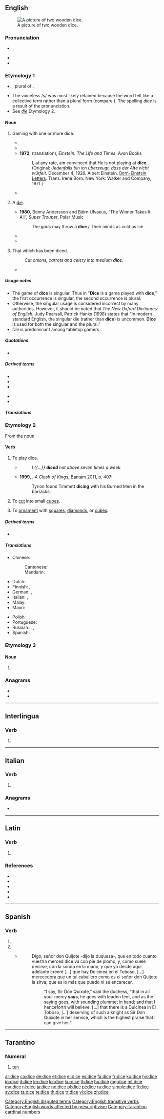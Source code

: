 ==English==
{{wikipedia}}
[[Image:Dices6-1.png|thumb|right|A picture of two wooden dice.]]

===Pronunciation===
* {{enPR|dīs}}, {{IPA|/daɪs/|lang=en}}
* {{audio|en-us-dice.ogg|Audio (US)|lang=en}}
* {{rhymes|aɪs|lang=en}}

===Etymology 1===
* {{etyl|enm|en}} {{m|enm|dys|}}, plural of {{m|enm|dy}}.
* The voiceless /s/ was most likely retained because the word felt like a collective term rather than a plural form (compare {{m|en|pence}}). The spelling ''dice'' is a result of the pronunciation.
* See ''[[die#Etymology 2|die]]'' Etymology 2.

====Noun====
{{en-noun|dice|dices}}

# {{lb|en|uncountable}} Gaming with one or more dice.
#* {{quote-book|title={{w|Heart of Darkness}}|author={{w|Joseph Conrad}}|passage=Or think of a decent young citizen in a toga—perhaps too much '''dice''', you know—coming out here in the train of some prefect, or tax-gatherer, or trader even, to mend his fortunes.|year=1899}}
#* {{quote-book|title=Heredity and the nature of man|author={{w|Theodosius Grigorievich Dobzhansky}}|year=1964|passage=On the other hand, evolution is not a matter of chance, even in the sense in which a game of '''dice''' is a game of chance.}}
#* '''1972''', (translation), ''Einstein: The Life and Times'', Avon Books
#*: I, at any rate, am convinced that He is not playing at '''dice'''.
#*: (Original: ''Jedenfalls bin ich überzeugt, dass der Alte nicht würfelt.'' December 4, 1926. Albert Einstein. [[Born-Einstein Letters]]. Trans. Irene Born. New York: Walker and Company, 1971.)
#* {{quote-book|title=Mathematics and the Unexpected|page=67|author=Ivar Ekeland|year=1990|passage=The problem is that no one can throw a die twice in precisely the same way, and this is why '''dice''' is a game of chance and not a skill.}}
# {{lb|en|countable|proscribed|_|by some; standard in British English}} A [[die#Noun|die]].
#* '''1980''', Benny Andersson and Björn Ulvaeus, “The Winner Takes It All”, ''Super Trouper'', Polar Music
#*: The gods may throw a '''dice''' / Their minds as cold as ice
#* {{quote-book|year=1945|title=Prospero's Cell: A Guide to the Landscape and Manners of the Island of Corfu|author={{w|Lawrence Durrell}}|passage=A white house set like a '''dice''' on a rock already venerable with the scars of wind and water.}}
#* {{quote-book|title=A Companion to Phenomenology and Existentialism|page=106|author={{w|Hubert L. Dreyfus}}, Mark A. Wrathall|year=2009|passage=When we see a '''dice''', we see an object which has six sides, some of which can be seen from where we are, others can be seen if we twist it or move around it.}}
# {{lb|en|uncountable|formerly|_|countable|cooking}} That which has been diced.
#: ''Cut onions, carrots and celery into medium '''dice'''''.
#* {{quote-book|passage=If your worship is inclined to take a small draught of good wine, though not very cool, I have here a calabash full of the best, and some '''dices''' of Tronchon cheese|title=The history and adventures of the renowned Don Quixote|volumes=3-4|by={{w|Miguel de Cervantes}} Saavedra|author={{w|Tobias George Smollett}}|edition=5|year=1782}}

=====Usage notes=====
* The game of '''dice''' is singular. Thus in "'''Dice''' is a game played with '''dice'''," the first occurrence is singular, the second occurrence is plural.
* Otherwise, the singular usage is considered incorrect by many authorities. However, it should be noted that ''The New Oxford Dictionary of English'', Judy Pearsall, Patrick Hanks (1998) states that “In modern standard English, the singular die (rather than '''dice''') is uncommon. '''Dice''' is used for both the singular and the plural.”
* ''Die'' is predominant among tabletop gamers.

=====Quotations=====
* {{seeCites}}

=====Derived terms=====
{{rel-top|Terms derived from ''dice'' (noun)}}
* {{l|en|dice game}}
* {{l|en|dicey}}
* {{l|en|no dice}}
{{rel-mid}}
* {{l|en|percentile dice}}
* {{l|en|roll the dice}}
{{rel-bottom}}

=====Translations=====
{{trans-see|polyhedron used in games of chance|die}}

===Etymology 2===
From the noun.

====Verb====
{{en-verb|dic}}

# {{lb|en|intransitive}} To play dice.
#* {{rfdate}} {{w|Shakespeare}}
#*: ''I {{...}} '''diced''' not above seven times a week.''
#* '''1999''', {{w|George RR Martin}}, ''A Clash of Kings'', Bantam 2011, p. 407:
#*: Tyrion found Timmett '''dicing''' with his Burned Men in the barracks.
# {{lb|en|transitive}} To [[cut]] into small [[cube]]s.
# {{lb|en|transitive}} To [[ornament]] with [[square]]s, [[diamond]]s, or [[cube]]s.

=====Derived terms=====
* {{l|en|dice with death}}

=====Translations=====
{{trans-top|to cut into small cubes}}
* Chinese:
*: Cantonese: {{t|yue|切粒|tr=cit3 lap1|sc=Hani}}
*: Mandarin: {{t|cmn|切成丁|tr=qiē chéng dīng|sc=Hani}}
* Dutch: {{t|nl|[[in]] [[blok]]jes [[snijden]]}}
* Finnish: {{t|fi|kuutioida}}, {{t|fi|[[leikata]] [[kuutioiksi]]}}
* German: {{t|de|[[in]] [[Würfel]] [[schneiden]]}}, {{t+|de|würfeln}}
* Italian: {{t|it|fare a dadini}}, {{t|it|tagliare a dadini}}
* Malay: {{t|ms|potong dadu}}
* Maori: {{t|mi|tapatapahi}}
{{trans-mid}}
* Polish: {{t|pl|kroić w kostkę}}
* Portuguese: {{t|pt|[[cortar]] [[em]] [[cubinhos]]}}
* Russian: {{t|ru|[[ре́зать]] [[кубик|ку́биками]]|impf}}, {{t|ru|[[нареза́ть]] [[кубик|ку́биками]]|impf}}, {{t|ru|[[наре́зать]] [[кубик|ку́биками]]|pf}} {{qualifier|imperfective/perfective have different word stress}}
* Spanish: {{t|es|cortar en cubos}}
{{trans-bottom}}

===Etymology 3===

====Noun====
{{head|en|noun plural form}}

# {{plural of|die|lang=en}}

===Anagrams===
* {{l|en|cedi}}
* {{l|en|iced}}

[[Category:English disputed terms]]
[[Category:English transitive verbs]]
[[Category:English words affected by prescriptivism]]

----

==Interlingua==

===Verb===
{{head|ia|verb form}}

# {{ia-form of|dic|e}}

----

==Italian==

===Verb===
{{head|it|verb form}}

# {{inflection of|dire||3|s|pres|indc|lang=it}}

===Anagrams===
* {{l|it|cedi}}

----

==Latin==

===Verb===
{{la-verb-form|dīce}}

# {{inflection of|dīcō||2|s|pres|actv|impr|lang=la}}

===References===
* {{R:L&S}}
* {{R:Gaffiot}}
* {{R:PersEnc}}
* {{R:Peck}}
* {{R:Smith's Persons}}

----

==Spanish==

===Verb===
{{head|es|verb form}}

# {{es-verb form of|mood=ind|tense=pres|num=s|pers=2|formal=y|ending=ir|decir}}
# {{es-verb form of|mood=ind|tense=pres|num=s|pers=3|ending=ir|decir}}
#* {{sense|“says”}} {{RQ:Cervantes Don Quijote II|XXXII}}
#*: Digo, señor don Quijote -dijo la duquesa-, que en todo cuanto vuestra merced dice va con pie de plomo, y, como suele decirse, con la sonda en la mano; y que yo desde aquí adelante creeré [...] que hay Dulcinea en el Toboso, [...] merecedora que un tal caballero como es el señor don Quijote la sirva; que es lo más que puedo ni sé encarecer.
#*:: “I say, Sir Don Quixote,” said the duchess, “that in all your mercy '''says''', he goes with leaden feet, and as the saying goes, with sounding plummet in hand; and that I henceforth will believe, [...] that there is a Dulcinea in El Toboso, [...] deserving of such a knight as Sir Don Quixote in her service, which is the highest praise that I can give her.”

----

==Tarantino==

===Numeral===
{{head|roa-tar|numeral}}

# [[ten]]

[[Category:Tarantino cardinal numbers]]

[[ar:dice]]
[[ca:dice]]
[[de:dice]]
[[et:dice]]
[[el:dice]]
[[es:dice]]
[[fa:dice]]
[[fr:dice]]
[[ko:dice]]
[[hy:dice]]
[[io:dice]]
[[it:dice]]
[[kn:dice]]
[[kk:dice]]
[[ku:dice]]
[[lt:dice]]
[[hu:dice]]
[[mg:dice]]
[[ml:dice]]
[[my:dice]]
[[nl:dice]]
[[ja:dice]]
[[no:dice]]
[[pl:dice]]
[[pt:dice]]
[[ru:dice]]
[[simple:dice]]
[[fi:dice]]
[[sv:dice]]
[[ta:dice]]
[[te:dice]]
[[th:dice]]
[[tr:dice]]
[[vi:dice]]
[[zh:dice]]